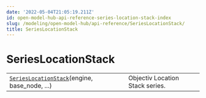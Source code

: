 ```yaml
---
date: '2022-05-04T21:05:19.211Z'
id: open-model-hub-api-reference-series-location-stack-index
slug: /modeling/open-model-hub/api-reference/SeriesLocationStack/
title: SeriesLocationStack
---
```


# SeriesLocationStack

<div className="table-autosummary">

|                                                   |                                                                                                                                                                                                                        |
| ------------------------------------------------- | --------------------------------------------------------------------------------------------------------------------------------------------------------------------------------------------------------------------- |
| [`SeriesLocationStack`](/modeling/open-model-hub/api-reference/SeriesLocationStack/modelhub.SeriesLocationStack.mdx)(engine, base_node, ...)       | Objectiv Location Stack series.                                                                                                                                                                                        |


</div>

